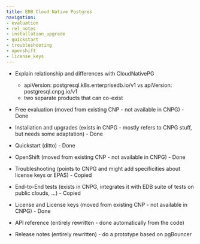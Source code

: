 ```yaml
---
title: EDB Cloud Native Postgres
navigation:
- evaluation
- rel_notes
- installation_upgrade
- quickstart
- troubleshooting
- openshift
- license_keys
---
```


- Explain relationship and differences with CloudNativePG
    - apiVersion: postgresql.k8s.enterprisedb.io/v1 vs apiVersion: postgresql.cnpg.io/v1
    - two separate products that can co-exist


- Free evaluation (moved from existing CNP - not available in CNPG) - Done 
- Installation and upgrades (exists in CNPG - mostly refers to CNPG stuff, but needs some adaptation) - Done
- Quickstart (ditto) - Done
- OpenShift (moved from existing CNP - not available in CNPG) - Done
- Troubleshooting (points to CNPG and might add specificities about license keys or EPAS) - Copied
- End-to-End tests (exists in CNPG, integrates it with EDB suite of tests on public clouds, ...) - Copied
- License and License keys (moved from existing CNP - not available in CNPG) - Done
- API reference (entirely rewritten - done automatically from the code)
- Release notes (entirely rewritten) - do a prototype based on pgBouncer
